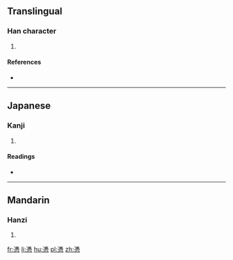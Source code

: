 ==Translingual==

===Han character===
{{Han char|rn=61|rad=心|as=11|sn=14|four=|canj=戈廿心 (ITP)}}

# {{defn|Han|sort=心11}}

====References====
* {{Han ref|kx=0401.190|dkj=11164|dj=0741.080|hdz=42343.120|uh=617F|ud=24959}}

----

==Japanese==

===Kanji===
{{ja-kanji|grade=|rs=心11}}

# {{defn|lang=ja|sort=心11}}

====Readings====
* {{ja-readings|on=[[ひょう]] (hyō)|kun=[[つく]] (tsuku)}}

----

==Mandarin==

===Hanzi===
{{cmn-hanzi|pin=[[píng]] ([[ping2]])|wg=p'ing<sup>2</sup>}}

# {{defn|lang=cmn|sort=心11}}

[[fr:慿]]
[[li:慿]]
[[hu:慿]]
[[pl:慿]]
[[zh:慿]]